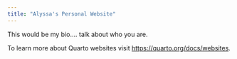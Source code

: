 ```yaml
---
title: "Alyssa's Personal Website"
---
```


This would be my bio.... talk about who you are.

To learn more about Quarto websites visit <https://quarto.org/docs/websites>.
